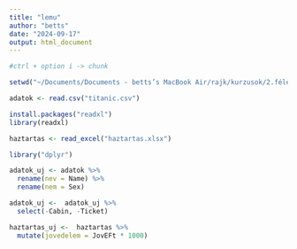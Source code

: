 ```yaml
---
title: "lemu"
author: "betts"
date: "2024-09-17"
output: html_document
---
```



```r
#ctrl + option i -> chunk 

```

```r
setwd("~/Documents/Documents - betts’s MacBook Air/rajk/kurzusok/2.félév/ökonometria")

adatok <- read.csv("titanic.csv")

install.packages("readxl")
library(readxl)

haztartas <- read_excel("haztartas.xlsx")

library("dplyr")

adatok_uj <- adatok %>%
  rename(nev = Name) %>% 
  rename(nem = Sex)

adatok_uj <-  adatok_uj %>% 
  select(-Cabin, -Ticket)

haztartas_uj <-  haztartas %>% 
  mutate(jovedelem = JovEFt * 1000)
```


